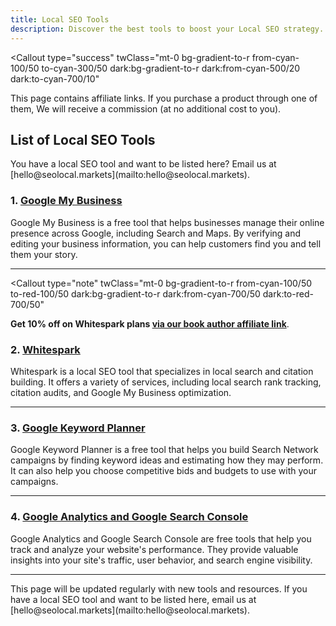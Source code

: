```yaml
---
title: Local SEO Tools
description: Discover the best tools to boost your Local SEO strategy.
---
```


<Callout
  type="success"
  twClass="mt-0 bg-gradient-to-r from-cyan-100/50 to-cyan-300/50 dark:bg-gradient-to-r dark:from-cyan-500/20 dark:to-cyan-700/10"
>
  This page contains affiliate links. If you purchase a product through one of
  them, We will receive a commission (at no additional cost to you).
</Callout>

## List of Local SEO Tools

<Callout type="info" twClass="mt-4">
  You have a local SEO tool and want to be listed here? Email us at
  [hello@seolocal.markets](mailto:hello@seolocal.markets).
</Callout>

### 1. [Google My Business](https://www.google.com/business/)

Google My Business is a free tool that helps businesses manage their online presence across Google, including Search and Maps. By verifying and editing your business information, you can help customers find you and tell them your story.

---

<Callout
  type="note"
  twClass="mt-0 bg-gradient-to-r from-cyan-100/50 to-red-100/50 dark:bg-gradient-to-r dark:from-cyan-700/50 dark:to-red-700/50"
>
  **Get 10% off on Whitespark plans [via our book author affiliate
  link](https://whitespark.ca/?via=calin)**.
</Callout>

### 2. [Whitespark](https://whitespark.ca/)

Whitespark is a local SEO tool that specializes in local search and citation building. It offers a variety of services, including local search rank tracking, citation audits, and Google My Business optimization.

---

### 3. [Google Keyword Planner](https://ads.google.com/home/tools/keyword-planner/)

Google Keyword Planner is a free tool that helps you build Search Network campaigns by finding keyword ideas and estimating how they may perform. It can also help you choose competitive bids and budgets to use with your campaigns.

---

### 4. [Google Analytics and Google Search Console](https://analytics.google.com/)

Google Analytics and Google Search Console are free tools that help you track and analyze your website's performance. They provide valuable insights into your site's traffic, user behavior, and search engine visibility.

---

<Callout type="info" twClass="mt-4">
  This page will be updated regularly with new tools and resources. If you have
  a local SEO tool and want to be listed here, email us at
  [hello@seolocal.markets](mailto:hello@seolocal.markets).
</Callout>
